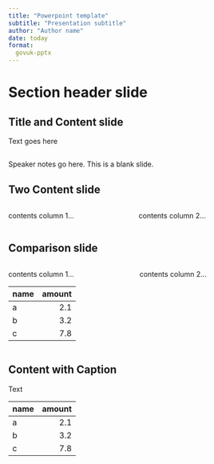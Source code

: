 ```yaml
---
title: "Powerpoint template"
subtitle: "Presentation subtitle"
author: "Author name"
date: today
format:
  govuk-pptx
---
```



# Section header slide

## Title and Content slide
Text goes here

##

::: {.notes}
Speaker notes go here. This is a blank slide.
:::

## Two Content slide

:::: {.columns}

::: {.column}
contents column 1...
:::

::: {.column}
contents column 2...
:::

::::

## Comparison slide

:::: {.columns}

::: {.column}
contents column 1...

name | amount
-----|-----:
a    |2.1
b    |3.2
c    |7.8

:::

::: {.column}
contents column 2...
:::

::::


## Content with Caption

Text

name | amount
-----|-----:
a    |2.1
b    |3.2
c    |7.8
